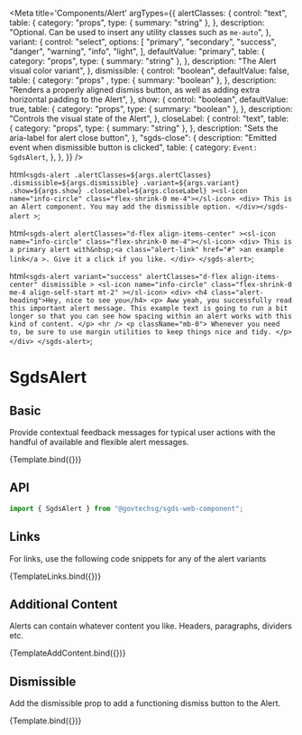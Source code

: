 
<Meta
  title='Components/Alert'
  argTypes={{
    alertClasses: {
      control: "text",
      table: { category: "props", type: { summary: "string" }, },
      description:
        "Optional. Can be used to insert any utility classes such as `me-auto`",
    },
    variant: {
      control: "select",
      options: [
        "primary",
        "secondary",
        "success",
        "danger",
        "warning",
        "info",
        "light",
      ],
      defaultValue: "primary",
      table: { category: "props", type: { summary: "string" }, },
      description: "The Alert visual color variant",
    },
    dismissible: {
      control: "boolean",
      defaultValue: false,
      table: { category: "props" , type: { summary: "boolean" }, },
      description:
        "Renders a properly aligned dismiss button, as well as adding extra horizontal padding to the Alert",
    },
    show: {
      control: "boolean",
      defaultValue: true,
      table: { category: "props", type: { summary: "boolean" }, },
      description: "Controls the visual state of the Alert",
    },
    closeLabel: {
      control: "text",
      table: { category: "props", type: { summary: "string" }, },
      description: "Sets the aria-label for alert close button",
    },
    "sgds-close": {
      description: "Emitted event when dismissible button is clicked",
      table: {
        category: `Event: SgdsAlert`,
      },
    },
  }}
/>

  html`
    <sgds-alert
      .alertClasses=${args.alertClasses}
      .dismissible=${args.dismissible}
      .variant=${args.variant}
      .show=${args.show}
      .closeLabel=${args.closeLabel}
      ><sl-icon name="info-circle" class="flex-shrink-0 me-4"></sl-icon>
      <div>
        This is an Alert component. You may add the dismissible option.
      </div></sgds-alert
    >
  `;

  html`
    <sgds-alert alertClasses="d-flex align-items-center"
      ><sl-icon name="info-circle" class="flex-shrink-0 me-4"></sl-icon>
      <div>
        This is a primary alert with&nbsp;<a class="alert-link" href="#"
          >an example link</a
        >. Give it a click if you like.
      </div>
    </sgds-alert>
  `;

  html`
    <sgds-alert
      variant="success"
      alertClasses="d-flex align-items-center"
      dismissible
    >
      <sl-icon
        name="info-circle"
        class="flex-shrink-0 me-4 align-self-start mt-2"
      ></sl-icon>
      <div>
        <h4 class="alert-heading">Hey, nice to see you</h4>
        <p>
          Aww yeah, you successfully read this important alert message. This
          example text is going to run a bit longer so that you can see how
          spacing within an alert works with this kind of content.
        </p>
        <hr />
        <p className="mb-0">
          Whenever you need to, be sure to use margin utilities to keep things
          nice and tidy.
        </p>
      </div>
    </sgds-alert>
  `;

# SgdsAlert

## Basic

Provide contextual feedback messages for typical user actions with the handful of available and flexible alert messages.

<Canvas>
  <Story name='Basic' args={{ alertClasses: "d-flex align-items-center" }}>
    {Template.bind({})}
  </Story>
</Canvas>

## API

```jsx
import { SgdsAlert } from "@govtechsg/sgds-web-component";
```

<ArgsTable story='Basic' />

## Links

For links, use the following code snippets for any of the alert variants

<Canvas>
  <Story name='Links'>{TemplateLinks.bind({})}</Story>
</Canvas>

## Additional Content

Alerts can contain whatever content you like. Headers, paragraphs, dividers etc.

<Canvas>
  <Story name='Additional Content'>{TemplateAddContent.bind({})}</Story>
</Canvas>

## Dismissible

Add the dismissible prop to add a functioning dismiss button to the Alert.

<Canvas>
  <Story
    name='Dismissible'
    args={{ dismissible: "true", alertClasses: "d-flex align-items-center" }}
  >
    {Template.bind({})}
  </Story>
</Canvas>
